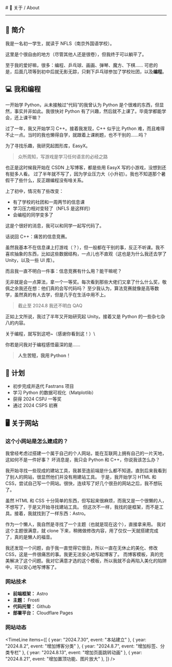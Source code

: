 
<BaseLayout title="About">
  <BaseCard title="About">
# 📄 关于 / About

---

## 🧾 简介

我是一名初一学生，就读于 NFLS（南京外国语学校）。

这里是个很自由的地方（尽管其他人还是很卷），但我终于可以躺平了。

至于我的爱好嘛，很多：编程、乒乓球、画画、弹琴、魔方、下棋……
可悲的是，后面几项等到初中后就无影无踪，只剩下乒乓球参加了学校社团，以及**编程**。

## 💻 我和编程

一开始学 Python，从未接触过“代码”的我曾认为 Python 是个很难的东西，但显然，事实并非如此。我很快对 Python 有了兴趣，然后就不上课了。毕竟学都能学会，还上课干嘛？

过了一年，我又开始学习 C++。接着我发现，C++ 似乎比 Python 难，而且难得不止一点。当时的我也懒得自学，就跟着上课刷题，也不干别的……吗？

为了寻找乐趣，我研究起图形库，EasyX。

> 众所周知，写游戏是学习任何语言的必经之路

也正是这时候我开始在 CSDN 上写博客，都是些用 EasyX 写的小游戏，没想到还有挺多人看。
过了半年就不写了，因为学业压力大（小升初）。我也不知道那个暑假干了些什么，反正跟编程没有啥关系。

上了初中，情况有了些改变：
- 有了学校的社团和一周两节的信息课
- 学习压力相对变轻了（NFLS 是这样的）
- 会编程的同学变多了

这是个很好的消息，我可以和同学一起写代码了。

话说回 C++：痛苦的信息竞赛。

虽然我基本不在信息课上打游戏（？），但一般都在干别的事，反正不听课。我不喜欢抽象的东西，比如这些数据结构，一点儿也不直观（这也是为什么我还去学了 Unity，以及一些 UI 库）。

而且我一直不明白一件事：信息竞赛有什么用？能干嘛呢？

无非就是会一点算法，拿一个一等奖。每次看到那些大佬们又拿了什么什么奖，敬佩之余我还在想：他们真的会写代码吗？
至少我认为，算法竞赛就像是高等数学，虽然真的有人去学，但是几乎在生活中用不上。

> 截止至 2024.8 我还不明白 QAQ

正如上文所说，我过了半年又开始研究起 Unity。接着又是 Python 的一些杂七杂八的内容。

关于编程，就写到这吧~（感谢你看到这！）\

你若是问我对于编程感悟最深的是……
> **人生苦短，我用 Python！**

## 🎯 计划

- 初步完成并迭代 Fastrans 项目
- 学习 Python 的数据可视化（Matplotlib）
- 获得 2024 CSPJ 一等奖
- 通过 2024 CSPS 初赛

## 🖥 关于网站
### 这个小网站是怎么建成的？

我曾经考虑过搭建一个属于自己的个人网站，能在互联网上拥有自己的一片天地，这如何不是一件好事？
坏消息是，我只会 Python 和 C++，你说我该怎么办？

我开始寻找一些现成的建站工具，我甚至连前端是什么都不知道。直到后来我看到了别人的网站，很显然他们并没有用建站工具。
于是，我开始学习 HTML 和 CSS，尝试自己写一个网站。很快，连续写了好几个很丑的网站之后，我不想玩了。

虽然 HTML 和 CSS 十分简单的东西，但写起来很麻烦，而我又是一个很懒的人，不想写了，于是又开始寻找建站工具。
但这次不一样，我找的是框架，而不是工具。接着，我就找到了一样东西：Astro。

作为一个懒人，我自然是寻找了一个主题（也就是现在这个），直接拿来用。
我对这个主题很满意，就 clone 下来，稍微做修改内容，用了仅仅一天就搭建完成了，真的是懒人的福音。

我还发现一个问题，由于我一直觉得它很丑，所以一直在无休止的美化、修改CSS，这是一件很痛苦的事。我更无法安心地写起博客了。
而博客模板，真的完美解决了这个问题。我对它满意才选的这个模板，所以我就不会再陷入美化的陷阱中，可以安心地写博客了。

### 网站技术
- **前端框架：** Astro
- **主题：** Frosti
- **代码托管：** Github
- **部署平台：** Cloudflare Pages

<LinkCard
  title="Astro + Cloudflare 快速搭建个人网站"
  desc="置顶博客"
  url="../blog/2024-08-15"
/>

### 网站动态

<TimeLine
  items={[
    { year: "2024.7.30", event: "本站建立" },
    { year: "2024.8.2", event: "增加博客分类" },
    { year: "2024.8.7", event: "增加标签、分类专栏" },
    { year: "2024.8.13", event: "增加页面跳转动画" },
    { year: "2024.8.21", event: "增加置顶功能、图片放大" },
  ]}
/>

  </BaseCard>
</BaseLayout>

